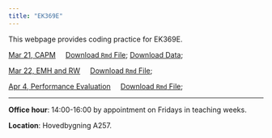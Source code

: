 ```yaml
---
title: "EK369E"
---
```


This webpage provides coding practice for EK369E. 

[Mar 21, CAPM](w1.html) &nbsp;&nbsp;&nbsp;  [Download `Rmd` File](w1.rmd); [Download Data](https://github.com/my1396/EK369E/tree/main/data);


[Mar 22, EMH and RW](w2.html) &nbsp;&nbsp;&nbsp;  [Download `Rmd` File](w2.rmd); 

[Apr 4, Performance Evaluation](w3.html) &nbsp;&nbsp;&nbsp;  [Download `Rmd` File](w3.rmd); 

<hr>

**Office hour**: 14:00-16:00 by appointment on Fridays in teaching weeks.

**Location**: Hovedbygning A257.


